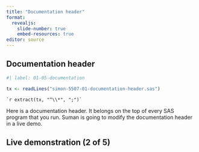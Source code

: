 ```yaml
---
title: "Documentation header"
format: 
  revealjs:
    slide-number: true
    embed-resources: true
editor: source
---
```


## Documentation header

```r
#| label: 01-05-documentation

tx <- readLines("simon-5507-01-documentation-header.sas")
```

```{}
`r extract(tx, "^\\*", ";")`
```

::: notes

Here is a documentation header. It belongs on the top of every SAS program that you run. Suman is going to modify the documentation header in a live demo.

:::

## Live demonstration (2 of 5)

